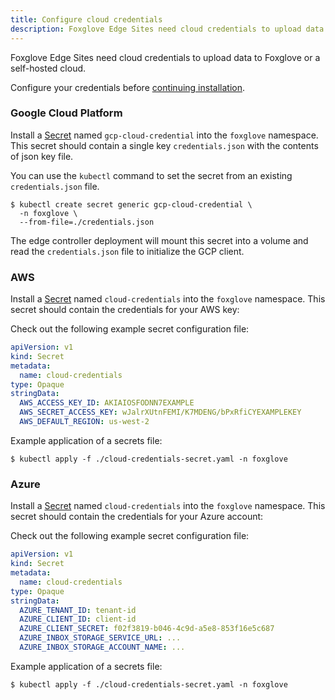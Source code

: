 ```yaml
---
title: Configure cloud credentials
description: Foxglove Edge Sites need cloud credentials to upload data to Foxglove or a self-hosted cloud.
---
```


Foxglove Edge Sites need cloud credentials to upload data to Foxglove or a self-hosted cloud.

Configure your credentials before [continuing installation](/docs/edge-sites/installation#install-the-release).

### Google Cloud Platform

Install a [Secret](https://kubernetes.io/docs/concepts/configuration/secret/) named
`gcp-cloud-credential` into the `foxglove` namespace. This secret should contain a single key `credentials.json` with the contents of json key file.

You can use the `kubectl` command to set the secret from an existing `credentials.json` file.

```shell
$ kubectl create secret generic gcp-cloud-credential \
  -n foxglove \
  --from-file=./credentials.json
```

The edge controller deployment will mount this secret into a volume and read the `credentials.json` file to initialize the GCP client.

### AWS

Install a [Secret](https://kubernetes.io/docs/concepts/configuration/secret/) named
`cloud-credentials` into the `foxglove` namespace. This secret should contain the credentials for your AWS key:

Check out the following example secret configuration file:

```yaml
apiVersion: v1
kind: Secret
metadata:
  name: cloud-credentials
type: Opaque
stringData:
  AWS_ACCESS_KEY_ID: AKIAIOSFODNN7EXAMPLE
  AWS_SECRET_ACCESS_KEY: wJalrXUtnFEMI/K7MDENG/bPxRfiCYEXAMPLEKEY
  AWS_DEFAULT_REGION: us-west-2
```

Example application of a secrets file:

```shell
$ kubectl apply -f ./cloud-credentials-secret.yaml -n foxglove
```

### Azure

Install a [Secret](https://kubernetes.io/docs/concepts/configuration/secret/) named
`cloud-credentials` into the `foxglove` namespace. This secret should contain the credentials for your Azure account:

Check out the following example secret configuration file:

```yaml
apiVersion: v1
kind: Secret
metadata:
  name: cloud-credentials
type: Opaque
stringData:
  AZURE_TENANT_ID: tenant-id
  AZURE_CLIENT_ID: client-id
  AZURE_CLIENT_SECRET: f02f3819-b046-4c9d-a5e8-853f16e5c687
  AZURE_INBOX_STORAGE_SERVICE_URL: ...
  AZURE_INBOX_STORAGE_ACCOUNT_NAME: ...
```

Example application of a secrets file:

```shell
$ kubectl apply -f ./cloud-credentials-secret.yaml -n foxglove
```

